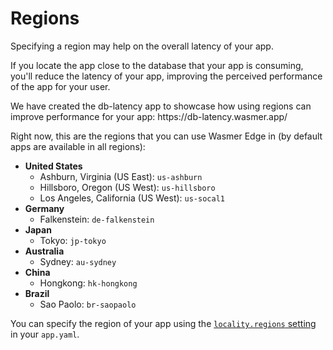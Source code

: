 
# Regions

Specifying a region may help on the overall latency of your app.

If you locate the app close to the database that your app is consuming, you'll reduce
the latency of your app, improving the perceived performance of the app for your user.


<Callout type="info">
We have created the db-latency app to showcase how using regions can improve
performance for your app: https://db-latency.wasmer.app/
</Callout>


Right now, this are the regions that you can use Wasmer Edge in (by default apps are available in all regions):

* **United States**
  - Ashburn, Virginia (US East): `us-ashburn`
  - Hillsboro, Oregon (US West): `us-hillsboro`
  - Los Angeles, California (US West): `us-socal1`
* **Germany**
  - Falkenstein: `de-falkenstein`
* **Japan**
  - Tokyo: `jp-tokyo`
* **Australia**
  - Sydney: `au-sydney`
* **China**
  - Hongkong: `hk-hongkong`
* **Brazil**
  - Sao Paolo: `br-saopaolo`
 

You can specify the region of your app using the [`locality.regions` setting](/edge/configuration#localityregions) in your `app.yaml`.
